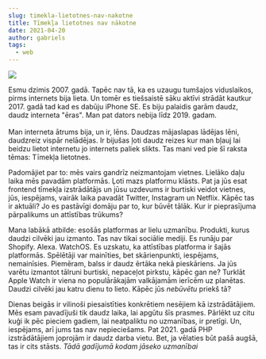 ```yaml
---
slug: timekla-lietotnes-nav-nakotne
title: Tīmekļa lietotnes nav nākotne
date: 2021-04-20
author: gabriels
tags:
  - web
---
```

![](https://miro.medium.com/max/1200/1*PAHcfRrWSfD1cRo3phE7tA.png)

Esmu dzimis 2007. gadā. Tapēc nav tā, ka es uzaugu tumšajos viduslaikos, pirms internets bija lieta. Un tomēr es tiešsaistē sāku aktīvi strādāt kautkur 2017. gadā tad kad es dabūju iPhone SE. Es biju palaidis garām daudz, daudz interneta "ēras". Man pat dators nebija līdz 2019. gadam.\
\
Man interneta ātrums bija, un ir, lēns. Daudzas mājaslapas lādējas lēni, daudzreiz vispār nelādējas. Ir bijušas ļoti daudz reizes kur man bļauj lai beidzu lietot internetu jo internets paliek slikts. Tas mani ved pie šī raksta tēmas: Tīmekļa lietotnes.

Padomājiet par to: mēs vairs gandrīz neizmantojam vietnes. Lielāko daļu laika mēs pavadām platformās. Ļoti mazs platformu klāsts. Pat ja jūs esat frontend tīmekļa izstrādātājs un jūsu uzdevums ir burtiski veidot vietnes, jūs, iespējams, vairāk laika pavadāt Twitter, Instagram un Netflix. Kāpēc tas ir aktuāli? Jo es pastāvīgi domāju par to, kur būvēt tālāk. Kur ir pieprasījuma pārpalikums un attīstības trūkums?

Mana labākā atbilde: esošās platformas ar lielu uzmanību. Produkti, kurus daudzi cilvēki jau izmanto. Tas nav tikai sociālie mediji. Es runāju par Shopify. Alexa. WatchOS. Es uzskatu, ka attīstības platforma ir šajās platformās. Spēlētāji var mainīties, bet skārienpunkti, iespējams, nemainīsies. Piemēram, balss ir daudz ērtāka nekā pieskāriens. Ja jūs varētu izmantot tālruni burtiski, nepaceļot pirkstu, kāpēc gan ne? Turklāt Apple Watch ir viena no populārākajām valkājamām ierīcēm uz planētas. Daudzi cilvēki jau katru dienu to lieto. Kāpēc jūs *nebūvētu* priekš tā?

Dienas beigās ir vilinoši piesaistīties konkrētiem nesējiem kā izstrādātājiem. Mēs esam pavadījuši tik daudz laika, lai apgūtu šīs prasmes. Pārlēkt uz citu kuģi ik pēc pieciem gadiem, lai neatpaliktu no uzmanības, ir pretīgi. Un, iespējams, arī jums tas nav nepieciešams. Pat 2021. gadā PHP izstrādātājiem joprojām ir daudz darba vietu. Bet, ja vēlaties būt pašā augšā, tas ir cits stāsts.  *Tādā gadījumā kodam jāseko uzmanībai*